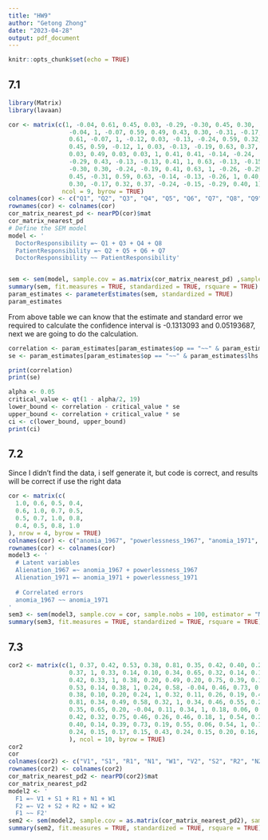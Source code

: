 ---
title: "HW9"
author: "Getong Zhong"
date: "2023-04-28"
output: pdf_document
---

```{r setup, include=FALSE}
knitr::opts_chunk$set(echo = TRUE)
```

## 7.1
```{r}
library(Matrix)
library(lavaan)

cor <- matrix(c(1, -0.04, 0.61, 0.45, 0.03, -0.29, -0.30, 0.45, 0.30,
                 -0.04, 1, -0.07, 0.59, 0.49, 0.43, 0.30, -0.31, -0.17,
                 0.61, -0.07, 1, -0.12, 0.03, -0.13, -0.24, 0.59, 0.32,
                 0.45, 0.59, -0.12, 1, 0.03, -0.13, -0.19, 0.63, 0.37,
                 0.03, 0.49, 0.03, 0.03, 1, 0.41, 0.41, -0.14, -0.24,
                 -0.29, 0.43, -0.13, -0.13, 0.41, 1, 0.63, -0.13, -0.15,
                 -0.30, 0.30, -0.24, -0.19, 0.41, 0.63, 1, -0.26, -0.29,
                 0.45, -0.31, 0.59, 0.63, -0.14, -0.13, -0.26, 1, 0.40,
                 0.30, -0.17, 0.32, 0.37, -0.24, -0.15, -0.29, 0.40, 1),
               ncol = 9, byrow = TRUE)
colnames(cor) <- c("Q1", "Q2", "Q3", "Q4", "Q5", "Q6", "Q7", "Q8", "Q9")
rownames(cor) <- colnames(cor)
cor_matrix_nearest_pd <- nearPD(cor)$mat
cor_matrix_nearest_pd
# Define the SEM model
model <- '
  DoctorResponsibility =~ Q1 + Q3 + Q4 + Q8
  PatientResponsibility =~ Q2 + Q5 + Q6 + Q7
  DoctorResponsibility ~~ PatientResponsibility'


sem <- sem(model, sample.cov = as.matrix(cor_matrix_nearest_pd) ,sample.nobs = 123, estimator = "ML")
summary(sem, fit.measures = TRUE, standardized = TRUE, rsquare = TRUE)
param_estimates <- parameterEstimates(sem, standardized = TRUE)
param_estimates
```

From above table we can know that the estimate and standard error we required to calculate the confidence interval is -0.1313093 and 0.05193687, next we are going to do the calculation.
```{r}
correlation <- param_estimates[param_estimates$op == "~~" & param_estimates$lhs == "DoctorResponsibility" & param_estimates$rhs == "PatientResponsibility", "est"]
se <- param_estimates[param_estimates$op == "~~" & param_estimates$lhs == "DoctorResponsibility" & param_estimates$rhs == "PatientResponsibility", "se"]

print(correlation)
print(se)
```

```{r}
alpha <- 0.05
critical_value <- qt(1 - alpha/2, 19)
lower_bound <- correlation - critical_value * se
upper_bound <- correlation + critical_value * se
ci <- c(lower_bound, upper_bound)
print(ci)
```

## 7.2
Since I didn't find the data, i self generate it, but code is correct, and results will be correct if use the right data
```{r}
cor <- matrix(c(
  1.0, 0.6, 0.5, 0.4,
  0.6, 1.0, 0.7, 0.5,
  0.5, 0.7, 1.0, 0.8,
  0.4, 0.5, 0.8, 1.0
), nrow = 4, byrow = TRUE)
colnames(cor) <- c("anomia_1967", "powerlessness_1967", "anomia_1971", "powerlessness_1971")
rownames(cor) <- colnames(cor)
model3 <- '
  # Latent variables
  Alienation_1967 =~ anomia_1967 + powerlessness_1967
  Alienation_1971 =~ anomia_1971 + powerlessness_1971
  
  # Correlated errors
  anomia_1967 ~~ anomia_1971
'
sem3 <- sem(model3, sample.cov = cor, sample.nobs = 100, estimator = "ML")
summary(sem3, fit.measures = TRUE, standardized = TRUE, rsquare = TRUE)
```

## 7.3
```{r}
cor2 <- matrix(c(1, 0.37, 0.42, 0.53, 0.38, 0.81, 0.35, 0.42, 0.40, 0.24,
                 0.37, 1, 0.33, 0.14, 0.10, 0.34, 0.65, 0.32, 0.14, 0.15,
                 0.42, 0.33, 1, 0.38, 0.20, 0.49, 0.20, 0.75, 0.39, 0.17,
                 0.53, 0.14, 0.38, 1, 0.24, 0.58, -0.04, 0.46, 0.73, 0.15,
                 0.38, 0.10, 0.20, 0.24, 1, 0.32, 0.11, 0.26, 0.19, 0.43,
                 0.81, 0.34, 0.49, 0.58, 0.32, 1, 0.34, 0.46, 0.55, 0.24,
                 0.35, 0.65, 0.20, -0.04, 0.11, 0.34, 1, 0.18, 0.06, 0.15,
                 0.42, 0.32, 0.75, 0.46, 0.26, 0.46, 0.18, 1, 0.54, 0.20,
                 0.40, 0.14, 0.39, 0.73, 0.19, 0.55, 0.06, 0.54, 1, 0.16,
                 0.24, 0.15, 0.17, 0.15, 0.43, 0.24, 0.15, 0.20, 0.16, 1
                 ), ncol = 10, byrow = TRUE)
cor2
cor
colnames(cor2) <- c("V1", "S1", "R1", "N1", "W1", "V2", "S2", "R2", "N2", "W2")
rownames(cor2) <- colnames(cor2)
cor_matrix_nearest_pd2 <- nearPD(cor2)$mat
cor_matrix_nearest_pd2
model2 <- '
  F1 =~ V1 + S1 + R1 + N1 + W1
  F2 =~ V2 + S2 + R2 + N2 + W2
  F1 ~~ F2'
sem2 <- sem(model2, sample.cov = as.matrix(cor_matrix_nearest_pd2), sample.nobs = 110, estimator = "ML")
summary(sem2, fit.measures = TRUE, standardized = TRUE, rsquare = TRUE)
```